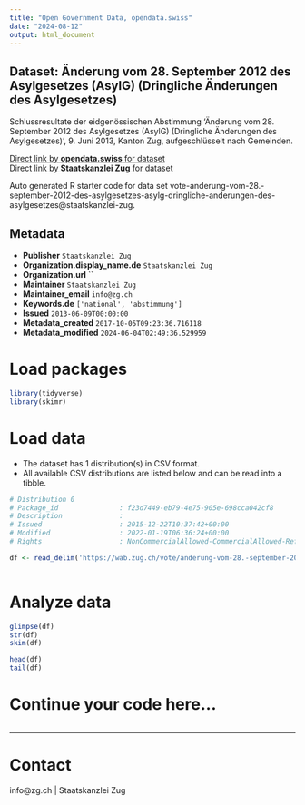 ```yaml
---
title: "Open Government Data, opendata.swiss"
date: "2024-08-12"
output: html_document
---
```


## Dataset: Änderung vom 28. September 2012 des Asylgesetzes (AsylG) (Dringliche Änderungen des Asylgesetzes)

Schlussresultate der eidgenössischen Abstimmung 'Änderung vom 28. September 2012 des Asylgesetzes (AsylG) (Dringliche Änderungen des Asylgesetzes)', 9. Juni 2013, Kanton Zug, aufgeschlüsselt nach Gemeinden.

[Direct link by **opendata.swiss** for dataset](https://opendata.swiss/de/dataset/anderung-vom-28-september-2012-des-asylgesetzes-asylg-dringliche-anderungen-des-asylgesetzes)<br>
[Direct link by **Staatskanzlei Zug** for dataset](https://wab.zug.ch/vote/anderung-vom-28.-september-2012-des-asylgesetzes-asylg-dringliche-anderungen-des-asylgesetzes/data)

Auto generated R starter code for data set vote-anderung-vom-28.-september-2012-des-asylgesetzes-asylg-dringliche-anderungen-des-asylgesetzes@staatskanzlei-zug.

## Metadata

- **Publisher** `Staatskanzlei Zug`
- **Organization.display_name.de** `Staatskanzlei Zug`
- **Organization.url** ``
- **Maintainer** `Staatskanzlei Zug`
- **Maintainer_email** `info@zg.ch`
- **Keywords.de** `['national', 'abstimmung']`
- **Issued** `2013-06-09T00:00:00`
- **Metadata_created** `2017-10-05T09:23:36.716118`
- **Metadata_modified** `2024-06-04T02:49:36.529959`


# Load packages

```r

library(tidyverse)
library(skimr)

```

# Load data

-   The dataset has 1 distribution(s) in CSV format.
-   All available CSV distributions are listed below and can be read into a tibble.

```r

# Distribution 0
# Package_id               : f23d7449-eb79-4e75-905e-698cca042cf8
# Description              : 
# Issued                   : 2015-12-22T10:37:42+00:00
# Modified                 : 2022-01-19T06:36:24+00:00
# Rights                   : NonCommercialAllowed-CommercialAllowed-ReferenceRequired

df <- read_delim('https://wab.zug.ch/vote/anderung-vom-28.-september-2012-des-asylgesetzes-asylg-dringliche-anderungen-des-asylgesetzes/data-csv')



```

# Analyze data

```r

glimpse(df)
str(df)
skim(df)

head(df)
tail(df)

```

# Continue your code here...

```r

```

------------------------------------------------------------------------

# Contact

info@zg.ch | Staatskanzlei Zug

